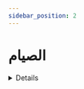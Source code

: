 ```yaml
---
sidebar_position: 2
---
```


# الصيام

<details>
< summary style={{fontWeight: "bold"}}>
حكم صيام من سافر من بلد إلى بلد آخر 📃
</summary>

**سؤال:** أثابكم الله. يقول السائل نحن صمنا مع المملكة العربية السعودية هنا فإذا رجعنا إلى بلادنا في آخر رمضان فهل نتبع المملكة كذلك في يوم العيد أم نوافق بلدنا؟

**جواب:** إن صام قومك من 30 يوما فصوموا معهم يعني أنتم صمتم 30 يوما معهم فصوموا معهم. وان صمتم 29 يوما بموافقة تكمل قومكم فصوموا معهم وافطروا. أما إن كنتم ستصومون تمانية و20 يوما. إن أفطرتم مع قومكم وثبت فطرهم بطريق صحيح برؤية الهلال او اكمال رمضان 30 يوما فأفطروا معهم واقضوا يوما. أما إذا لم يثبت فطرهم بطريق صحيح فصوموا ذلك اليوم الذي يفطرون فيه. وان خفتم الفتنة فأسروا صيامكم. إذا ذهبتم وأفطر قومكم إما أن تكونوا قد أتممتم صيام 30 يوما فأفطروا مع قومكم. وإما أن تكون صمتم 29 يوما فأفطروا مع قومكم ولو صاموا 30 يوما ولا شيء عليكم. وإما أن تكونوا أنتم قد صمتم 28 يوما وهم صاموا 29 يوما وثبت فطرهم بطريق صحيح وهو الرؤية في هذه الحال ما دام قلنا 29 يوما فأفطروا معهم واقضوا يوما لأن الشهر ما ينقص عن 29 وإن لم يثبت فطرهم بطريق صحيح فأتم صيامكم ولا تفطروا معهم نعم

<audio controls>
<source src="https://fatawaaudio.blob.core.windows.net/ruhayli/upload1527631700742/4.wav.acc"/>
</audio>

<details>
< summary style={{fontWeight: "bold"}}>
حكم نية من أفطر في أثتاء رمضان 📃
</summary>

**سؤال:** أحسن الله إليكم وبارك فيكم ونفع بكم الإسلام والمسلمين، يقول السائل إذا نوى في أول الشهر صيام الشهر كله ثم أغمي عليه ليلا وهو مستحضر النية أو مستصح بالنية ولم يفق إلا بعد الفجر فهل يجزئه ذلك؟

**جواب:** هذا قد انقطعت نيته لأنه افطر ذلك اليوم. ومن أفطر في أثناء نهار في أثناء شهر رمضان يحتاج إلى نية جديدة. هذا الضابط من أفطر في أثناء رمضان يحتاج إلى نية جديدة.

<audio controls>
<source src="https://fatawaaudio.blob.core.windows.net/ruhayli/upload1527631700742/1.wav.acc"/>
</audio>

</details>

<details>
<summary style={{fontWeight: "bold"}}>
حكم الفطر في نهار رمضان اذا أراد السفر 📃
</summary>

**سؤال:** أثابكم الله. يقول السائل متى يجوز لنا أن نفطر إذا أردنا أن نسافر في نهار رمضان؟

**جواب**: اختلف العلماء في المسلم يصوم أول اليوم ثم يسافر في أثنائه. هل له أن يفطر؟ والراجح أن له أن يفطر ما دام أنه سافر في النهار. ومتى يبدأ في فطره؟ جمهور أهل العلم وهو الأحوط انه يبدأ فطره إذا فارق عمران البلد وهو اﻷحوط. لأن الإنسان لا يدري ما يقع له فقد يفطر، ثم يتعطل عن السفر فيفوته صوم ذلك اليوم. وذهب بعض أهل العلم إلى أنه يفطر ولو في بيته. والراجح أنه يجوز له ذلك ما دام يعلم أنه سيخرج من البلد في النهار. أما إذا كان يعلم انه لن يفارق عمران البلد إلا في الليل فإنه لا يجوز له أن يفطر في بيته. لأنه لن يسافر في أثناء النهار. يعني يا إخوة, إنسان وقت الظهر أراد أن يسافر إلى مكة وسيارته واقفة عند الباب. هذا يغلب على الظن انه سيخرج من المدينة قبل المغرب بكثير. يجوز له أن يفطر وهو في بيته قبل أن يخرج وان كان هذا خلاف قول الجمهور لثبوت الدليل به. لكن الأحوط للإنسان ألا يفطر حتى يفارق عمران بلده لما ذكرنا. أما إنسان سيسافر قبل المغرب ويعرف أنه لن يفارق حدود البلد إلا وقد أذان المغرب فإنه لا يجوز له أن يفطر في بيته لأنه سيدركه الليل وهو في البلد لم يسافر. فليس له ان يترخص بالفطر وهو في بلده

</details>

<details>
<summary style={{fontWeight: "bold"}}>
فضل ختمة القرأن في رمضان 📃
</summary>

**سؤال:** عليكم وبارك فيكم ونفع بكم الإسلام والمسلمين.يقول السائل حفظكم الله.هل الأفضل الإكثار من ختمات القرآن في هذا الشهر أو الاقتصار على ختمة أو ختمتين في ترتل وتفكر وتدبر؟

**جواب**: حال السلف يدلعلى أن الإكثار من الحروف،أفضل.من القراءة المفسرة.التي تكون مع.تدبر.لكن الذي يظهر. والله أعلم.أن الأمر يختلف باختلاف الأشخاص،في نظر العبد الأصلح لقلبه.وما كان أنفع للقلب فهو أحسن.وإذا أمكن الجمع.كأن تجعل لك ختمة مفسرة.متدبرة من أول الشهر.إلى آخر الشهر.وتجعل لك قراءة أخرى.تكثر فيها من الحروف.فهذا.حسن وكمال.فمثلا.لو أنك.جعلت ما بين الظهر والعصر.مما يتيسر لك من الوقت.في قراءة متدبرة.مفسرة.إلى آخر الشهر.وجعلت لك في أول النهار أو في آخره.أو في الليل.قراءة تكثر فيها من الحروف.

</details>

<details>
<summary style={{fontWeight: "bold"}}>
الصوم في البلد لا يعتمد على الرؤية 📃
</summary>

**سؤال:** أحسن الله إليكم وبارك فيكم ونفع بكم الإسلام والمسلمين أثابكم الله يقول السائل إذا كنت في بلد لا يعتمدون الرؤية وإنما يعتمدون على الحساب الفلكي وإذا بلغهم خبر الرؤية فإنهم يردونه إذا لم يوافق الحساب فماذا علينا أن نفعل؟

**جواب**: أولا يجب أن نأخذ بالظاهر فإذا كان البلد يعتمد الرؤية ويخرجون ويتراؤون ويعلن المسؤولون في البلد أن الهلال لم يرى.فإن أهل البلد يأخذون بهذا.وتجتنب الوسوسة، والتشكيكات ما دام أن البلد يعتمد الرؤية وترى الناس.وأعلن القائمون على شأن في البلد ان الهلال لم ير فإن شعبان يكمل 30 يوم.ما لم يقولوا ولن يقولوا لكن لو قالوا رأينا الهلال لكنه يخالف الحساب فلا نأخذ به. هنا نأخذ بالرؤية التي ما أخذوا بها، لكن هذا ما يكون، لكن أقوله على سبيل الفرض العلمي أو الفرض العلمي. أما إذا كان البلد لا يعتمد الرؤية أصلا وإنما يعتمد الحساب الفلكي ويعلن ربما قبل شهر أو شهرين أن رمضان يوم كذا. فهذا إن وافق وجه شرعيا ولو لم يكن مقصودا لفاعليه فإنه يعتبر حفاظا على صوم المسلمين عموما وعلى قواعد الشريعة العامة. مثال ذلك.أعلن أن رمضان هو اليوم الفلاني بالحساب فوافق رؤية أهل بلد للهلال في ذلك اليوم. فصام في ذلك اليوم للرؤية. هنا نقول يا أهل هذا البلد صوموا لأن هذا وافق وجها شرعيا وهو الرؤية في بلد من بلدان المسلمين. أو وافق إكمال شعبان 30 يوما فإنهم يصومون ولو كان هذا بالحساب الفلكي. أما إذا لم يوافق وجها شرعيا فإنهم ينظرون إلى أقرب بلد لهم يعتمد الرؤية ويعتمدون على قوله.فإن خشي أحدهم الفتنة أو الضرر فإنه يصوم أو يفطر سرا نعم.

</details>

<details>
< summary style={{fontWeight: "bold"}}>
الأكل والشرب عند أذان الفجر 📃
</summary>

**سؤال:** أحسن الله إليكم وبارك فيكم ونفع بكم الإسلام والمسلمين. يقول أحسن الله إليكم انه شرب شيئا من الماء، ظنا أن الفجر لم يطلع. فإذا به يسمع الإقامة للصلاة فماذا عليه؟

**جواب:** إذا اطلع على الفجر وجب على الممسك على المسلم أن يمسك.عن الأكل والشرب إلا إذا كان إناء الشرب في يده فإنه يجوز له أن يشرب.رخصة من الله عز وجل. وعلامة طلوع الفجر الأذان في الوقت. فإذا كان المؤذن يؤذن في الوقت المعلوم في البلد فبمجرد الأذان ،يجب على المسلم أن يمسك عن الأكل والشرب. مجرد أن يقول المؤذن الله أكبر وجب على المسلم أن يمسك عن الأكل والشرب، إلا إذا كان إناء الماء في يده رفع الإناء، أراد أن يشرب، قال المؤذن الله أكبر اشرب ولو أذن رخصة من الله عز وجل. والأصل بقاء الليل. فيجوز للإنسان أن يأكل ويشرب حتى يعلم طلوع الفجر. فإن شك فإن الأصل بقاء الليل. ولذلك يقول ابن عباس رضي الله عنهما كل واشرب ما شككت. يعني أنا في السيارة ذاهب إلى مكة وما أعرف وقت الفجر في المنطقة التي أنا فيها في الصحراء، ماشي وشككت هل أذن أو لم يؤذن يجوز لي أن أشرب, يجوز لي أن آكل. لأن الأصل بقاء الليل لكن ما يجوز يا إخوة ما يفعله بعض الأخوة في داخل المدينة ويقول أنا والله شاك ان الفجر طلع فأكل وأشرب حتى لو أذن المؤذن، إذا أذن المؤذن فقد علمت أن الفجر قد طلع. طيب أخونا هذا استيقظ من النوم وذهب إلى الثلاجة وشرب الماء يظن ان الفجر لم يؤذن. فلما شرب فإذا بالمؤذن يقيم الصلاة. فما حكم صومه؟ الجواب إن لم يفرط ولم تكن هناك علامة على طلوع الفجر فإن صومه صحيح. لأن الأصل بقاء الليل. وفعله قد وقع خطأ. والله عز وجل في دعاء المؤمنين المبارك قال سبحان ربنا لا تؤاخذنا إن نسينا أو أخطأنا. قال الكريم سبحانه قد فعلت. اما اذا فرط فكان عندهم ذكر منبه لكنه تغافل وتساهل فإنه يجب عليه أن يقضي ذلك اليوم نعم

<audio controls>
<source src="https://fatawaaudio.blob.core.windows.net/ruhayli/upload1526940431707.wav"/>
</audio>

</details>

<details>
< summary style={{fontWeight: "bold"}}>
كيف يقضى الصوم إذا أخطأ في الرؤية 📃
</summary>

**سؤال:** أثابكم الله يقول السائل قلتم حفظكم الله أنه لا يجوز أن يصوم اليوم 30 من شعبان على أنه 1 من رمضان فلو بان حقا أن ذلك اليوم كان من رمضان و رؤية هلال شعبان بعد 29 يوما فهل يجب على الناس القضاء؟

**جواب:** نعم لو أتمنى شعبان 30 يوما وبعد أن صمنا 28 يوما رؤية هلال شوال. كما وقع عندنا في بلدنا هذا قبل سنين. فإن إذا رأينا هلال شوال وجب علينا أن نفطر. وإن كنا قد صمنا 28 يوما. لأنه يحرم علينا أن نصوم يوم العيد. ثم يلزمنا أن نقضي يوما. لأن الشهر لا يكون أقل من 29 يوم نعم.

<audio controls>
<source src="https://fatawaaudio.blob.core.windows.net/ruhayli/upload1526940431707.wav"/>
</audio>

</details>

<details>
< summary style={{fontWeight: "bold"}}>
حكم الاعتداد برؤية المرأة لهلال رمضان 📃
</summary>

**سؤال:** أحسن الله إليكم وبارك فيكم ونفع بكم الإسلام والمسلمين أكثر من سؤال يقول حفظكم الله الراجح في الاعتداد برؤية المرأة الواحدة لهلال رمضان

**جواب:** المرأة إذا رأت الهلال فإنها تعتد برؤيتها لنفسها لأنها قد رأت الهلال على الخلاف المعروف في مسألة من رأى الهلال ولم يؤخذ برؤيته. أما بالنسبة لغيرها فالخلاف فيها قوي. والوارد في السنة إنما هو رؤية الرجل.ولذلك أنا متوقف في مسألة لزوم صوم المسلمين برؤية امرأة، نعم.

<audio controls>
<source src="https://fatawaaudio.blob.core.windows.net/ruhayli/upload1526941101360.wav"/>
</audio>

</details>

<details>
< summary style={{fontWeight: "bold"}}>
كيف يطعم المريض الكبير مسكيا كل يوم أو يجمع المساكين في يوم واحد 📃
</summary>

**سؤال:** أثابكم الله يقول السائل هل يطعم عن المريض الكبير كل يوم أم يجمع 30 مسكينا في يوم واحد؟

**جواب:** يجوز أن يطعم عن كل يوم. ويجوز أن يطعم عن الشهر كله في آخر الشهر. كما فعل أنس رضي الله عنه. وأما أن يطعم عن الشهر كله في أول الشهر فمحل خلاف بين أهل العلم. وراجح عندي أنه يجوز ما دام أن الشهر قد دخل وانعقد السبب. فالراجح أنه يجوز وإن كانت الأيام لم تأتي بعد لأن السبب قد انعقد. نعم

<audio controls>
<source src="https://fatawaaudio.blob.core.windows.net/ruhayli/upload1526941101360.wav"/>
</audio>

</details>

<details>
< summary style={{fontWeight: "bold"}}>
هل يجوز أن يفطر في الحرب 📃
</summary>

**سؤال:** أثابكم الله يقول السائل نحن في حرب مع الخوارج فهل يجوز لنا الإفطار في هذه الحرب مطلقا ام عند ملاقاة العدو فقط.

**جواب:** حربكم مع الخوارج حرب في البلد. وهي كما يقولون اليوم بعباراتهم العسكرية حرب عصابات وليست حرب جنود  فإنه لا يجوز الفطر حال الترصد والانتظار والترقب. وإنما يكون الفطر جائزا حال الالتحام. ووجود المعركة نعم

<audio controls>
<source src="https://fatawaaudio.blob.core.windows.net/ruhayli/upload1526941101360.wav"/>
</audio>

</details>

<details>
< summary style={{fontWeight: "bold"}}>
حكم شرب الدواء في رمضان بسبب الاختبارات 📃
</summary>

**سؤال:** أحسن الله إليكم يقول السائل عنده اختبارات هذه الأيام، ويشرب دواء الغدة الدرقية لعدم وجود الغدة عنده. يقول حفظكم الله وإن لم يشربها يؤلمني رأسي جدا ولا أستطيع أن أختبر. فماذا أفعل؟

**جواب:** إن أمكنك أن تنظم الدواء بحيث تأخذه عند الفجر قبل الأذان ولو بكمية معينة بالرجوع إلى الطبيب، وجب عليك ذلك وإن لم يمكنك فأنت مريض يجوز لك الفطر لمرض كل الاختبارك. أما مجرد الاختبار وبعضهم يقولون الصيام يجعل الذهن ضعيفا أو كسولا. وهذا عكس الأبحاث العلمية. فإن الأبحاث العلمية أثبتت أن الصيام يجعل الذهن متقدا. لكن على كل حال الاختبارات ليست علة للإفطار. ولو تعارض الاختبار مع الصيام لقلنا اترك الدراسة وصم مع أنه لا يتعارض. لكن إبليس يخيل للناس. وبعض المفتيين هدانا الله وإياهم يميلون إلى ما يرضي الناس. هذا يعني أن بعض الناس إدارة أو صلبا في الحق  ما تكون لك شعبية. هذا كل شيء عنده حرام. لكن إذا رأوك مرنا يعني تفتي بحسب تقلبات الناس. يكون لك شعبية عندهم. وإبليس حريص. حب الظهور مصيبة. وحب رجوع الناس إلى الإنسان مصيبة. الإنسان يحب هذا. فإذا لم يجاهد نفسه والله سيفرط في دينه ولو كان مفتيا. فبعض المفتين هداني الله وإياهم يعني يميلون إلى فتوى الناس بما يحبون. وذلك يقولون للناس إذا كنت في بلد يقول فيه النهار صم بعدد ساعات مكة و أفطر ولو الظهر. ما شاء الله. هذا الشيخ. أو يقولون الطلاب الذين يختبرون يفطرون ويقضون. وهذه فتاوى لا تقوم على أساس شرعي صحيح. فنسأل الله أن يعين المفتين على القيام بالواجب وعلى تقوى الله وعلى مراقبة الله. كلنا سنموت. وكلنا سنلقى الله. والله سيحاسبنا وما منكم من أحد إلا سيكلمه ربه ليس بينه وبينه ترجمان. فينظر أيمن من فلا يرى إلا ما قدم. وينظر أشأم منه فلا يرى إلا ما قدم. وينظر تلقاء وجهه فلا يرى إلا النار. نعوذ بالله من سوء الحال. نسأل الله أن يحفظنا وإياكم

<audio controls>
<source src="https://fatawaaudio.blob.core.windows.net/ruhayli/upload1526941101360.wav"/>
</audio>

</details>

<details>
< summary style={{fontWeight: "bold"}}>
هل يجوز أن يعطي فدية إطعام شهر كامل لمسكين واحد؟ 📃
</summary>

**سؤال:** أحسن الله إليكم يقول السائل هل يجوز أن يعطي فدية إطعام شهر كامل لمسكين واحد؟

**جواب:** نعم يجوز وهذه ليست مثل كفارة اليمين. لأن كفارة اليمين اشترط فيها إطعام عشرة مساكين. فالراجح انه لا بد أن يطعم عشرة. ولو أطعم مسكينا واحدا يدير عليه الإطعام كل يوم ما يجزئ هذا في كفارة اليمين. أما في فدية الصوم فلا لأن المطلوب فدية طعام مسكين. كل يوم يطعم مسكينا. فاإذا أطعمت 30 مسكينا عن 30 يوما صحة. وإذا أطعم مسكينا 30 يوما, مسكين واحد. يدعوه كل يوم ويطعمه يجزئه هذا نعم

<audio controls>
<source src="https://fatawaaudio.blob.core.windows.net/ruhayli/upload1527420756581.wav"/>
</audio>

</details>

<details>
< summary style={{fontWeight: "bold"}}>
هل للحامل التخفيف في القضاء؟ 📃
</summary>

**سؤال:** أثابكم الله يقول السائل بعض النساء يتتابع عليها الحمل والإرضاع لسنوات عديدة. فهل هذه العلة تخفف عنها القضاء؟

**جواب:** لا. ولكن تخفف عنها الأداء. ولا يجب عليها فدية التأخير, يعني عندنا امرأة كانت حاملا في شهر رمضان. قلنا ما يجب عليها أن تصوم. وضعت بعد أشهر. فأصبحت مرضعا. وهي ترضع لمدة سنتين. ما يجب عليها أن تصوم. طيب. ستقضي بعد ثلاث سنوات. وقد جاء رمضان وجاء رمضان الثاني نقول ما يجب عليها إلا القضاء ان كانت تخاف على نفسها. أما فدية التأخير فما يجب عليها. ويجب عليها القضاء مع الفدية ان كانت تخاف على ولدها وليس عليها فدية أخرى من اجل التأخير. نعم.

<audio controls>
<source src="https://fatawaaudio.blob.core.windows.net/ruhayli/upload1527420756581.wav"/>
</audio>

</details>

<details>
< summary style={{fontWeight: "bold"}}>
هل يجوز للمرضع أن تعطي فدية صومها لبيت أبويها إذا كان فقيرين 📃
</summary>

**سؤال:** أثابكم الله. يقول السائل هل يجوز للمرضع أن تعطي فدية صومها لبيت أبويها إذا كان فقيرين

**جواب:** ما في بأس, ما في بأس. هذه غير الزكاة نعم

<audio controls>
<source src="https://fatawaaudio.blob.core.windows.net/ruhayli/upload1527420756581.wav"/>
</audio>

</details>

<details>
< summary style={{fontWeight: "bold"}}>
كيف كان السلف يعودون أولادهم على الصيام 📃
</summary>

**سؤال:** حفظكم الله يقول السائل. نرجو أن توضحوا لنا كيف كان السلف يعودون أولادهم على الصيام.

**جواب:** كانوا إذا أطاقة الصبي الصوم بعد أن بلغ سن التمييز يعني لا بد من أمرين يا إخوة أن يبلغ سن التمييز وان يطيق الصوم. لأنه قد يبلغ تسع سنين وهو لا يطيق الصوم. فلا بد من الأمرين. أما قبل ذلك فيكون الصوم جزئيا. صم إلى الضحى أو كذا من باب أن يحب الصوم فقط. أما إذا بلغ سن التمييز و أطاق الصوم فإنه يصوم. والراجح أن هذا واجب على الوالدين. وإن كان الصوم غير واجب على الصبي. وقد كان السلف يصومون هم ويعطونهم اللعب يلعبون بها حتى يتسلو عن الطعام والشراب. فهكذا كان السلف الصالح يفعلون ولا مانع من التدريج. صم الظهر ما شاء الله ما شاء الله لك أسبوع تصوم إلى الظهر، صم اليوم إلى العصر شاطر يصوم إلى العصر ما شاء الله تبارك الشيخ فلان اليوم صائم. بعد أيام صم إلى المغرب حتى يتعود. ولا بأس من المكافأة لكن لا تربطها بالعبادة وإنما اجعلها أثرا للعبادة. لا تعلم ابنك عدم الإخلاص من الصغر. لا تعلم ابنك أنه يعبد الله من أجل الدنيا. لا تقل له إذا صليت، أعطيك ريال لأنه سيصلي من أجل الريال. فتربيه على عدم الإخلاص. لكن إذا صلى أعطيه ريالا وقل انت أرضيت الله فهداني الله أن أعطيك ريال. انت صليت وهذا يرضي الله فالله عز وجل هداني أن أعطيك ريالا. يعني ان هذا أثر صلاته. عوده على هذا. كذلك في الصوم, لا بأس أن تعطيهم مكافأة. طبعا اللعب شيء والمكافأة شيء آخر اللعب أعطيه ما يشغله من اللعب المباح. لكن المكافأة اجعلها أثر الفعل، وليست سببا لفعل. ربيه على هذا ربيه على الإخلاص وان العبادة مفتاح السعادة. وأنه إذا عبد الله تأتيه الخيرات. فإذا صام مثلا تأتيه في الليل بلعبة يحبها. فشوف ما شاء الله لأنك صمت الله عز وجل يرضى عن الصائمين وعلمني وهداني أن أذهب وأشتري لك اللعبة. فصلاتك جلبت لك هذا. فتغرس في نفسه أن سعادته وخيراته في الدنيا بسبب عبادته. ولكن لا تكون عبادته بسبب الدنيا. وإنما تكون لله. وهذه دقيقة في التربية يغفل عنها كثير من الناس. ولعل في هذا كفاية والله أعلم وصلى الله على نبينا وسلم

<audio controls>
<source src="https://fatawaaudio.blob.core.windows.net/ruhayli/upload1527420756581.wav"/>
</audio>

</details>

---